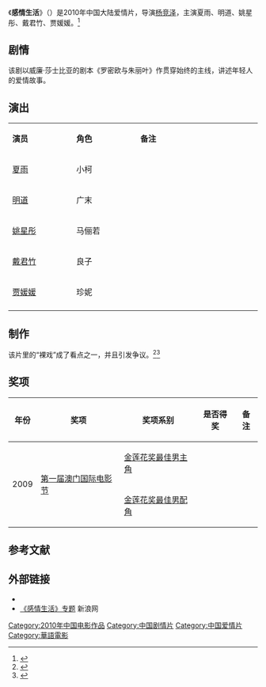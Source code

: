 {{Otheruses|subject=中国大陆电影《感情生活》|other=其他同名条目|感情生活}}
{{电影信息框
| 片名     = 感情生活
| 电影原名 = ''{{lang|en|Life of Sentime}}''
| 图像     = Life of Sentime poster.jpg
| 图像说明 = 海报
| 导演     = [[杨竞泽|杨竞泽]]
| 监制     = 姬承功、侯迪、熊迎
| 制片     = 杨颖、萨妮斯
| 编剧     = [[马俪文|马俪文]]
| 剧本     = 
| 原著     = 
| 主演     = 夏雨<br>明道<br>姚星彤<br>戴君竹<br>贾媛媛
| 主题曲   = 姚星彤《我们的感情生活》
| 片头曲   = 
| 片尾曲   = 
| 配乐     = 
| 摄影     = 北京朗天中盛国际文化传媒有限公司<br>杨竞泽导演工作室
| 剪辑     = 
| 制片商   = 北京朗天中盛国际文化传媒有限公司<br>北京盛世华锐电影投资管理有限公司
| 发行商   = 北京光线影业有限公司<br>北京盛世华锐电影投资管理有限公司
| 上映日期 = {{Film date|2010|||中国大陆}}
| 片长     = 90分钟
| 产地     = {{CHNML}}
| 语言     = 普通话
| 预算     = 
| 票房     = 
| 前集     = 
| 续集     = 
}}
《'''感情生活'''》（{{lang-en|''Life of Sentime''}}）是2010年中国大陆爱情片，导演[[杨竞泽|杨竞泽]]，主演夏雨、明道、姚星彤、戴君竹、贾媛媛。<ref>{{cite web|url=http://pic.news.sohu.com/group-187419.shtml#g=187419&p=1539487|title=贺岁前夜现场 《感情生活》《风云2》同场PK|accessdate=2014-03-15|work=搜狐|archive-url=https://web.archive.org/web/20140315175536/http://pic.news.sohu.com/group-187419.shtml#g=187419&p=1539487|archive-date=2014-03-15|dead-url=yes}}</ref>

== 剧情 ==
该剧以威廉·莎士比亚的剧本《罗密欧与朱丽叶》作贯穿始终的主线，讲述年轻人的爱情故事。

== 演出 ==
{|class="wikitable" width="20%"
|- style="background:cornflowerblue; color:white" align=center
|style="width:5%"|'''演员'''||style="width:5%"|'''角色'''||style="width:10%"|'''备注'''
|-
| [[夏雨_(中国大陆)|夏雨]] || 小柯 || 
|-
| [[明道_(藝人)|明道]] || 广末 || 
|- 
| [[姚星彤|姚星彤]] || 马俪若 || 
|- 
| [[戴君竹|戴君竹]] || 良子 || 
|-
| [[贾媛媛|贾媛媛]] || 珍妮 || 
|-
|}

==制作==
该片里的“裸戏”成了看点之一，并且引发争议。<ref>{{cite web |url=http://ent.sina.com.cn/m/c/2010-05-19/09432962639.shtml |title=《感情生活》引情色争议 姚星彤不堪重负玩失踪|accessdate=2014-03-15 |date=2010-05-19 |work=新浪 |archive-date=2014-03-15 |archive-url=https://web.archive.org/web/20140315175324/http://ent.sina.com.cn/m/c/2010-05-19/09432962639.shtml |dead-url=no}}</ref><ref>{{cite web |url=http://ent.sina.com.cn/m/c/2010-05-14/04102957450.shtml |title=《感情生活》裸戏成卖点 马俪文调侃票房(组图) |date=2010-05-14|accessdate=2014-03-15 |work=新浪 |archive-date=2014-03-15 |archive-url=https://web.archive.org/web/20140315175355/http://ent.sina.com.cn/m/c/2010-05-14/04102957450.shtml |dead-url=no}}</ref>

== 奖项 ==
{| class="wikitable"
|-
! 年份 !! 奖项 !! 奖项系别 !! 是否得奖 !! 备注
|-
|rowspan="2" | 2009 || rowspan="2" |  [[第一届澳门国际电影节|第一届澳门国际电影节]] || [[金莲花奖最佳男主角|金莲花奖最佳男主角]] || {{nom}}||  
|- 
| [[金莲花奖最佳男配角|金莲花奖最佳男配角]] ||{{nom}} ||   
|}

==参考文献==
{{reflist}}

== 外部链接==
* {{douban}}
* [http://ent.sina.com.cn/f/m/gqsh/index.shtml 《感情生活》专题] {{Wayback|url=http://ent.sina.com.cn/f/m/gqsh/index.shtml |date=20131112144441 }} 新浪网

{{DEFAULTSORT:Gan感情生活}}
[[Category:2010年中国电影作品|Category:2010年中国电影作品]]
[[Category:中国剧情片|Category:中国剧情片]]
[[Category:中国爱情片|Category:中国爱情片]]
[[Category:華語電影|Category:華語電影]]
